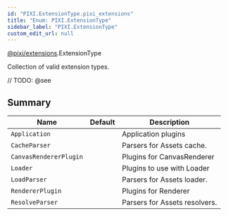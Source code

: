 ```yaml
---
id: "PIXI.ExtensionType.pixi_extensions"
title: "Enum: PIXI.ExtensionType"
sidebar_label: "PIXI.ExtensionType"
custom_edit_url: null
---
```


[@pixi/extensions](../modules/pixi_extensions).ExtensionType


Collection of valid extension types.



// TODO: @see

        

## Summary
| Name                              | Default | Description                   |
| --------------------------------- | ------- | ----------------------------- |
| <code>Application</code>          |         | Application plugins           |
| <code>CacheParser</code>          |         | Parsers for Assets cache.     |
| <code>CanvasRendererPlugin</code> |         | Plugins for CanvasRenderer    |
| <code>Loader</code>               |         | Plugins to use with Loader    |
| <code>LoadParser</code>           |         | Parsers for Assets loader.    |
| <code>RendererPlugin</code>       |         | Plugins for Renderer          |
| <code>ResolveParser</code>        |         | Parsers for Assets resolvers. |

    